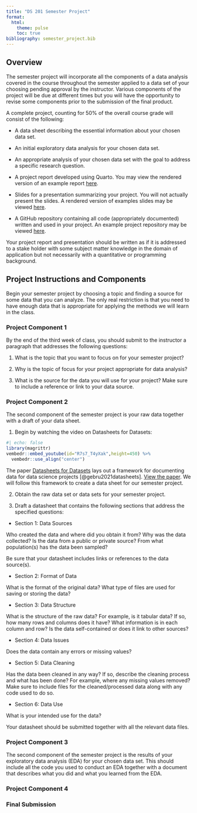 ```yaml
---
title: "DS 201 Semester Project"
format: 
  html:
    theme: pulse
    toc: true
bibliography: semester_project.bib
---
```


## Overview

The semester project will incorporate all the components of a data analysis covered in the course throughout the semester applied to a data set of your choosing pending approval by the instructor. Various components of the project will be due at different times but you will have the opportunity to revise some components prior to the submission of the final product. 

A complete project, counting for 50% of the overall course grade will consist of the following:

- A data sheet describing the essential information about your chosen data set.  

- An initial exploratory data analysis for your chosen data set.  

- An appropriate analysis of your chosen data set with the goal to address a specific research question.  

- A project report developed using Quarto. You may view the rendered version of an example report [here](https://symphonious-crostata-5b1f0b.netlify.app/report/).

- Slides for a presentation summarizing your project. You will not actually present the slides. A rendered version of examples slides may be viewed [here](https://symphonious-crostata-5b1f0b.netlify.app/presentation/).

- A GitHub repository containing all code (appropriately documented) written and used in your project. An example project repository may be viewed [here](https://github.com/jmgraham30/baseball_weather/tree/main).

Your project report and presentation should be written as if it is addressed to a stake holder with some subject matter knowledge in the domain of application but not necessarily with a quantitative or programming background. 

## Project Instructions and Components

Begin your semester project by choosing a topic and finding a source for some data that you can analyze. The only real restriction is that you need to have enough data that is appropriate for applying the methods we will learn in the class. 

### Project Component 1

By the end of the third week of class, you should submit to the instructor a paragraph that addresses the following questions:

1. What is the topic that you want to focus on for your semester project? 

2. Why is the topic of focus for your project appropriate for data analysis?

3. What is the source for the data you will use for your project? Make sure to include a reference or link to your data source. 

### Project Component 2

The second component of the semester project is your raw data together with a draft of your data sheet. 

1. Begin by watching the video on Datasheets for Datasets:

```r
#| echo: false
library(magrittr)
vembedr::embed_youtube(id="R7s7_T4yXak",height=450) %>%
  vembedr::use_align("center")
```

The paper [Datasheets for Datasets](https://dl.acm.org/doi/pdf/10.1145/3458723) lays out a framework for documenting data for data science projects [@gebru2021datasheets]. [View the paper](https://dl.acm.org/doi/pdf/10.1145/3458723). We will follow this framework to create a data sheet for our semester project.

2. Obtain the raw data set or data sets for your semester project. 

3. Draft a datasheet that contains the following sections that address the specified questions:

- Section 1: Data Sources

Who created the data and where did you obtain it from? Why was the data collected? Is the data from a public or private source? From what population(s) has the data been sampled? 

Be sure that your datasheet includes links or references to the data source(s). 

- Section 2: Format of Data

What is the format of the original data? What type of files are used for saving or storing the data? 

- Section 3: Data Structure

What is the structure of the raw data? For example, is it tabular data? If so, how many rows and columns does it have? What information is in each column and row? Is the data self-contained or does it link to other sources?

- Section 4: Data Issues

Does the data contain any errors or missing values?

- Section 5: Data Cleaning

Has the data been cleaned in any way? If so, describe the cleaning process and what has been done? For example, where any missing values removed? Make sure to include files for the cleaned/processed data along with any code used to do so. 

- Section 6: Data Use

What is your intended use for the data? 


Your datasheet should be submitted together with all the relevant data files. 


### Project Component 3

The second component of the semester project is the results of your exploratory data analysis (EDA) for your chosen data set. This should include all the code you used to conduct an EDA together with a document that describes what you did and what you learned from the EDA. 


### Project Component 4



### Final Submission

